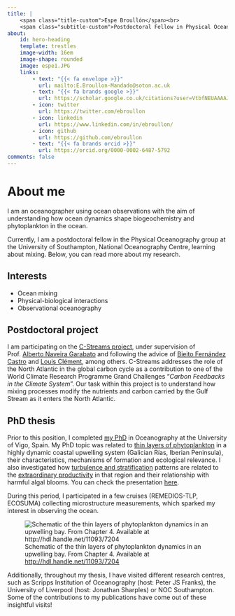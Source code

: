 ```yaml
---
title: |
    <span class="title-custom">Espe Broullón</span><br>
    <span class="subtitle-custom">Postdoctoral Fellow in Physical Oceanography</span>
about:
    id: hero-heading
    template: trestles
    image-width: 16em
    image-shape: rounded
    image: espe1.JPG
    links:
        - text: "{{< fa envelope >}}"
          url: mailto:E.Broullon-Mandado@soton.ac.uk
        - text: "{{< fa brands google >}}" 
          url: https://scholar.google.co.uk/citations?user=VtbfNEUAAAAJ&hl=es
        - icon: twitter
          url: https://twitter.com/ebroullon          
        - icon: linkedin
          url: https://www.linkedin.com/in/ebroullon/
        - icon: github
          url: https://github.com/ebroullon
        - text: "{{< fa brands orcid >}}"
          url: https://orcid.org/0000-0002-6487-5792
comments: false
---
```


# About me  
:::{#hero-heading}
::: {.left-align}
I am an oceanographer using ocean observations with the aim of understanding how ocean dynamics shape biogeochemistry and phytoplankton in the ocean. 

Currently, I am a postdoctoral fellow in the Physical Oceanography group at the University of Southampton, National Oceanography Centre, learning about mixing. Below, you can read more about my research.
:::

## Interests
:::{.left-align}
* Ocean mixing
* Physical-biological interactions
* Observational oceanography

:::
:::

## Postdoctoral project
::: {.justify-text}
I am participating on the [C-Streams project](https://c-streams.uk/){target="_blank"}, under supervision of Prof. [Alberto Naveira Garabato](https://www.southampton.ac.uk/people/5x2hkq/professor-alberto-naveira-garabato){target="_blank"} and following the advice of [Bieito Fernández Castro](https://www.southampton.ac.uk/people/5ygpzq/doctor-bieito-fernandez-castro){target="_blank"} and [Louis Clément](https://noc.ac.uk/n/Louis+Clement){target="_blank"}, among others. C-Streams addresses the role of the North Atlantic in the global carbon cycle as a contribution to one of the World Climate Research Programme Grand Challenges “*Carbon Feedbacks in the Climate System*”. Our task within this project is to understand how mixing processes modify the nutrients and carbon carried by the Gulf Stream as it enters the North Atlantic.
:::

## PhD thesis
::: {.justify-text}
Prior to this position, I completed [my PhD](http://hdl.handle.net/11093/7204) in Oceanography at the University of Vigo, Spain. My PhD topic was related to [thin layers of phytoplankton](https://www.youtube.com/watch?v=YQEJA2p6gzE) in a highly dynamic coastal upwelling system (Galician Rías, Iberian Peninsula), their characteristics, mechanisms of formation and ecological relevance. I also investigated how [turbulence and stratification](https://youtu.be/2jNNQYyyVgk) patterns are related to the [extraordinary productivity](https://www.youtube.com/watch?v=e8DHxbhwPpI) in that region and their relationship with harmful algal blooms. You can check the presentation [here](thesis_broullon2024.pdf).

During this period, I participated in a few cruises (REMEDIOS-TLP, ECOSUMA) collecting microstructure measurements, which sparked my interest in observing the ocean.

![Schematic of the thin layers of phytoplankton dynamics in an upwelling bay. From Chapter 4. Available at [http://hdl.handle.net/11093/7204](http://hdl.handle.net/11093/7204)](esquema1.png)

Additionally, throughout my thesis, I have visited different research centres, such as Scripps Institution of Oceanography (host: Peter JS Franks), the University of Liverpool (host: Jonathan Sharples) or NOC Southampton. Some of the contributions to my publications have come out of these insightful visits!

:::





